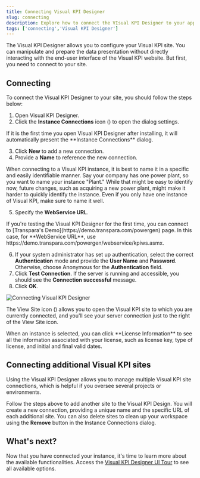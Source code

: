 ```yaml
---
title: Connecting Visual KPI Designer
slug: connecting
description: Explore how to connect the VIsual KPI Designer to your application.
tags: ['connecting','Visual KPI Designer']
---
```




The Visual KPI Designer allows you to configure your Visual KPI site. You can manipulate and prepare the data presentation without directly interacting with the end-user interface of the Visual KPI website. But first, you need to connect to your site.

## Connecting

To connect the Visual KPI Designer to your site, you should follow the steps below:

1. Open Visual KPI Designer.
2. Click the **Instance Connections** icon (<PngFont name='instanceconnections28a' />) to open the dialog settings.

<Callout type="note" title="First configuration">
If it is the first time you open Visual KPI Designer after installing, it will automatically present the **Instance Connections** dialog.
</Callout>

3. Click **New** to add a new connection.
4. Provide a **Name** to reference the new connection.

<Callout type="tip" title="Naming">
When connecting to a Visual KPI instance, it is best to name it in a specific and easily identifiable manner. Say your company has one power plant, so you want to name your instance "Plant." While that might be easy to identify now, future changes, such as acquiring a new power plant, might make it harder to quickly identify the instance. Even if you only have one instance of Visual KPI, make sure to name it well.
</Callout>

5. Specify the **WebService URL**. 

<Callout type="info" title="Using the test application.">
If you're testing the Visual KPI Designer for the first time, you can connect to [Transpara's Demo](https://demo.transpara.com/powergen) page. In this case, for **WebService URL**, use https://demo.transpara.com/powergen/webservice/kpiws.asmx. 
</Callout>

6. If your system administrator has set up authentication, select the correct **Authentication** mode and provide the **User Name** and **Password**. Otherwise, choose Anonymous for the  **Authentication** field.
7. Click **Test Connection**. If the server is running and accessible, you should see the **Connection successful** message.
8. Click **OK**.

<Image
  src="media/designer/installation-and-setup/connecting/connecting-visualdesigner.png"
  alt="Connecting Visual KPI Designer"
/>

The View Site icon (<SvgFont icon='189'/>) allows you to open the Visual KPI site to which you are currently connected, and you'll see your server connection just to the right of the View Site icon.

<Callout type="info" title="Licence Information">
When an instance is selected, you can click **License Information** to see all the information associated with your license, such as license key, type of license, and initial and final valid dates.
</Callout>

## Connecting additional Visual KPI sites

Using the Visual KPI Designer allows you to manage multiple Visual KPI site connections, which is helpful if you oversee several projects or environments.

Follow the steps above to add another site to the Visual KPI Design. You will create a new connection, providing a unique name and the specific URL of each additional site. You can also delete sites to clean up your workspace using the **Remove** button in the Instance Connections dialog.

## What's next?

Now that you have connected your instance, it's time to learn more about the available functionalities. Access the [Visual KPI Designer UI Tour](/visual-kpi-designer/ui-tour) to see all available options.
